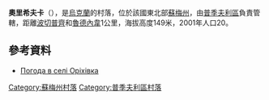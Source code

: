 {{coord|51|23|34|N|33|58|37|E|scale:100000|display=title}}

'''奧里希夫卡'''（{{lang-uk|Оріхівка}}），是[[烏克蘭|烏克蘭]]的村落，位於該國東北部[[蘇梅州|蘇梅州]]，由[[普季夫利區|普季夫利區]]負責管轄，距離[[波切普齊|波切普齊]]和[[魯德內韋|魯德內韋]]1公里，海拔高度149米，2001年人口20。

==參考資料==
* [http://weather.in.ua/ua/symskaja/19067 Погода в селі Оріхівка] {{Wayback|url=http://weather.in.ua/ua/symskaja/19067 |date=20111219221611 }}

{{DEFAULTSORT:Оріхівка}}
[[Category:蘇梅州村落|Category:蘇梅州村落]]
[[Category:普季夫利區村落|Category:普季夫利區村落]]


{{Sumy-geo-stub}}